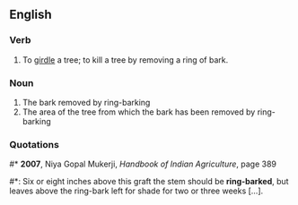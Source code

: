==English==
===Verb===
{{en-verb}}
# To [[girdle]] a tree; to kill a tree by removing a ring of bark.

===Noun===
{{en-noun}}
# The bark removed by ring-barking
# The area of the tree from which the bark has been removed by ring-barking

===Quotations===
#* '''2007''', Niya Gopal Mukerji, ''Handbook of Indian Agriculture'', page 389
#*: Six or eight inches above this graft the stem should be '''ring-barked''', but leaves above the ring-bark left for shade for two or three weeks […].